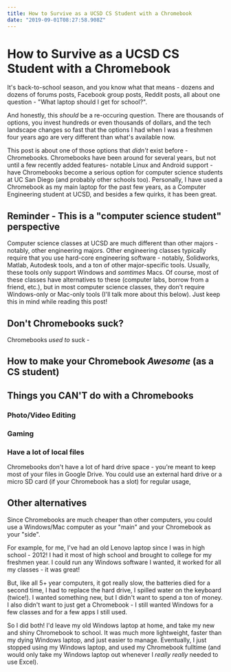```yaml
---
title: How to Survive as a UCSD CS Student with a Chromebook
date: "2019-09-01T08:27:58.908Z"
---
```


# How to Survive as a UCSD CS Student with a Chromebook

It's back-to-school season, and you know what that means - dozens and dozens of forums posts, Facebook group posts, Reddit posts, all about one question - "What laptop should I get for school?".

And honestly, this _should_ be a re-occuring question. There are thousands of options, you invest hundreds or even thousands of dollars, and the tech landscape changes so fast that the options I had when I was a freshmen four years ago are very different than what's available now.

This post is about one of those options that _didn't_ exist before - Chromebooks. Chromebooks have been around for several years, but not until a few recently added features- notable Linux and Android support - have Chromebooks become a serious option for computer science students at UC San Diego (and probably other schools too). Personally, I have used a Chromebook as my main laptop for the past few years, as a Computer Engineering student at UCSD, and besides a few quirks, it has been great.

## Reminder - This is a "computer science student" perspective

Computer science classes at UCSD are much different than other majors - notably, other engineering majors. Other engineering classes typically require that you use hard-core engineering software - notably, Solidworks, Matlab, Autodesk tools, and a ton of other major-specific tools. Usually, these tools only support Windows and _somtimes_ Macs. Of course, most of these classes have alternatives to these (computer labs, borrow from a friend, etc.), but in most computer science classes, they don't require Windows-only or Mac-only tools (I'll talk more about this below). Just keep this in mind while reading this post!

## Don't Chromebooks suck?

Chromebooks _used to_ suck -

## How to make your Chromebook _Awesome_ (as a CS student)

## Things you CAN'T do with a Chromebooks

### Photo/Video Editing

### Gaming

### Have a lot of local files

Chromebooks don't have a lot of hard drive space - you're meant to keep most of your files in Google Drive. You could use an external hard drive or a micro SD card (if your Chromebook has a slot) for regular usage,

## Other alternatives

Since Chromebooks are much cheaper than other computers, you could use a Windows/Mac computer as your "main" and your Chromebook as your "side".

For example, for me, I've had an old Lenovo laptop since I was in high school - 2012! I had it most of high school and brought to college for my freshmen year. I could run any Windows software I wanted, it worked for all my classes - it was great!

But, like all 5+ year computers, it got really slow, the batteries died for a second time, I had to replace the hard drive, I spilled water on the keyboard (twice!). I wanted something new, but I didn't want to spend a ton of money. I also didn't want to just get a Chromebook - I still wanted Windows for a few classes and for a few apps I still used.

So I did both! I'd leave my old Windows laptop at home, and take my new and shiny Chromebook to school. It was much more lightweight, faster than my dying Windows laptop, and just easier to manage. Eventually, I just stopped using my Windows laptop, and used my Chromebook fulltime (and would only take my Windows laptop out whenever I _really really_ needed to use Excel).
